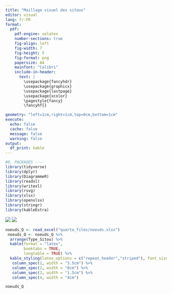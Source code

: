 ```yaml
---
title: "Maillage visuel des sitous"
editor: visual
lang: fr-FR
format:
  pdf:
    pdf-engine: xelatex
    number-sections: true
    fig-align: left
    fig-width: 7
    fig-height: 5
    fig-format: png
    papersize: A4
    mainfont: "Calibri"
    include-in-header: 
      text: |
        \usepackage{fancyhdr}
        \usepackage{graphicx}
        \usepackage{lastpage}
        \usepackage{xcolor}
        \pagestyle{fancy}
        \fancyhf{}

geometry: "left=1cm,right=1cm,top=0cm,bottom=1cm"
execute:
  echo: false
  cache: false
  message: false
  warning: false
output: 
  df_print: kable
---
```




```r
#0. PACKAGES ----
library(tidyverse)
library(dplyr)
library(DiagrammeR)
library(readxl)
library(writexl)
library(rsvg)
library(xlsx)
library(openxlsx)
library(stringr)
library(kableExtra)
```
\vspace{-2.5cm}
![](quarto_files/diagramme.png)
![](quarto_files/legende.png)
```r
noeuds_Q <- read_excel("quarto_files/noeuds.xlsx")
 noeuds_Q <- noeuds_Q %>%
  arrange(Type_Sitou) %>% 
  kable(format = "latex", 
        booktabs = TRUE, 
        longtable = TRUE) %>% 
  kable_styling(latex_options = c("repeat_header","striped"), font_size = 8) %>% 
   column_spec(1, width = "3.5cm") %>%
   column_spec(2, width = "8cm") %>%
   column_spec(3, width = "1.5cm") %>%
   column_spec(4, width = "4cm")

noeuds_Q
```
